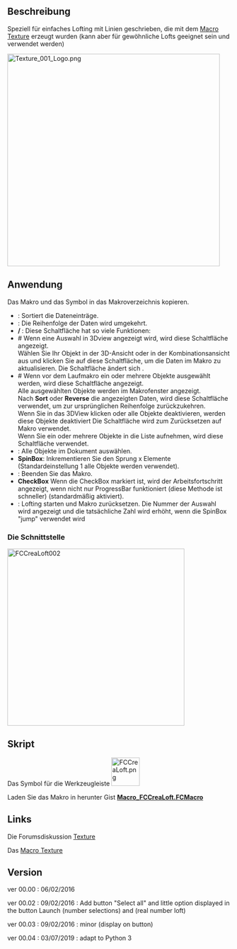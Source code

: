 <languages/>

{{Macro/de
|Name=Macro Loft
|Icon=FCCreaLoft.png
|Description=Erzeugt ein Loft aus ausgewählten Linienzügen.
|Author=Mario52
|Version=00.04
|Date=2019-07-03
|Download=[https://wiki.freecad.org/images/2/29/FCCreaLoft.png Werkzeugleistensymbol]
|SeeAlso=[[Macro_Texture/de|Macro Texture]]
|FCVersion=Alle
}}

<span id="Description"></span>
==Beschreibung==

Speziell für einfaches Lofting mit Linien geschrieben, die mit dem [[Macro_Texture/de|Macro Texture]] erzeugt wurden (kann aber für gewöhnliche Lofts geeignet sein und verwendet werden)<br />

{{Codeextralink|https://gist.githubusercontent.com/mario52a/c477f892233d6abe02df5e97af828ff4/raw/d633193c577e8257ef458b8c1824d1047c3c6613/Macro_FCCreaLoft.FCMacro}}

[[File:Texture_001_Logo.png|480px]]
{{Caption|Texture_001_Logo}}

<span id="Usage"></span>
==Anwendung==

Das Makro und das Symbol in das Makroverzeichnis kopieren.

* '''{{KEY|Sort}}''': Sortiert die Dateneinträge.
* '''{{KEY|Reverse}}''': Die Reihenfolge der Daten wird umgekehrt.
* '''{{KEY|Reset}} / {{KEY|Upgrade}}''': Diese Schaltfläche hat so viele Funktionen:
* # Wenn eine Auswahl in 3Dview angezeigt wird, wird diese Schaltfläche {{KEY | Upgrade}} angezeigt. <br /> Wählen Sie Ihr Objekt in der 3D-Ansicht oder in der Kombinationsansicht aus und klicken Sie auf diese Schaltfläche, um die Daten im Makro zu aktualisieren. Die Schaltfläche ändert sich {{KEY | Reset}}.
* # Wenn vor dem Laufmakro ein oder mehrere Objekte ausgewählt werden, wird diese Schaltfläche {{KEY|Reset}} angezeigt. <br /> Alle ausgewählten Objekte werden im Makrofenster angezeigt. <br /> Nach '''Sort''' oder '''Reverse''' die angezeigten Daten, wird diese Schaltfläche {{KEY|Reset}} verwendet, um zur ursprünglichen Reihenfolge zurückzukehren. <br /> Wenn Sie in das 3DView klicken oder alle Objekte deaktivieren, werden diese Objekte deaktiviert Die Schaltfläche wird zum Zurücksetzen auf Makro verwendet. <br /> Wenn Sie ein oder mehrere Objekte in die Liste aufnehmen, wird diese Schaltfläche verwendet.
* '''{{KEY|Select all}}''': Alle Objekte im Dokument auswählen.
* '''SpinBox''': Inkrementieren Sie den Sprung x Elemente (Standardeinstellung 1 alle Objekte werden verwendet).
* '''{{KEY|Quit}}''': Beenden Sie das Makro.
* '''CheckBox''' Wenn die CheckBox markiert ist, wird der Arbeitsfortschritt angezeigt, wenn nicht nur ProgressBar funktioniert (diese Methode ist schneller) (standardmäßig aktiviert).
* '''{{KEY|Launch the Lofting}}''': Lofting starten und Makro zurücksetzen. Die Nummer der Auswahl wird angezeigt und die tatsächliche Zahl wird erhöht, wenn die SpinBox "jump" verwendet wird

<span id="The_interface"></span>
===Die Schnittstelle===

[[File:Macro FCCreaLoft 01.png|400px|left|FCCreaLoft002]]
{{clear}}

<span id="Script"></span>
==Skript==

Das Symbol für die Werkzeugleiste [[Image:FCCreaLoft.png|64px]]

Laden Sie das Makro in herunter Gist [https://gist.github.com/mario52a/c477f892233d6abe02df5e97af828ff4 '''Macro_FCCreaLoft.FCMacro''']

==Links==

Die Forumsdiskussion [https://forum.freecad.org/viewtopic.php?f=24&t=5893&start=10 Texture]

Das [[Macro_Texture/de|Macro Texture]]

==Version==

ver 00.00 : 06/02/2016

ver 00.02 : 09/02/2016 : Add button "Select all" and little option displayed in the button Launch (number selections) and (real number loft)

ver 00.03 : 09/02/2016 : minor (display on button)

ver 00.04 : 03/07/2019 : adapt to Python 3